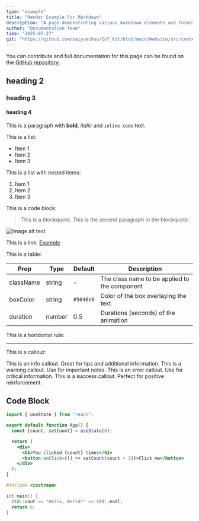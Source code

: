 ```yaml
---
type: "example"
title: "Render Example For Markdown"
description: "A page demonstrating various markdown elements and formatting options for rendering"
author: "Documentation Team"
time: "2025-07-27"
git: "https://github.com/baiyuechuu/IoT_Kit/blob/main/Website/src/content/docs/example.mdx"
---
```


<DocumentHeader 
  title="Render Example For Markdown"
  description="A page demonstrating various markdown elements and formatting options for rendering"
  author="Documentation Team"
  time="2025-07-27"
  git="https://github.com/baiyuechuu/IoT_Kit/blob/main/Website/src/content/docs/example.mdx"
/>

You can contribute and full documentation for this page can be found on the [GitHub repository](https://github.com/baiyuechuu/IoT_Kit/blob/main/Website/src/content/docs/example.mdx).

## heading 2

### heading 3

#### heading 4

This is a paragraph with **bold**, *italic* and `inline code` text.

This is a list:

- Item 1
- Item 2
- Item 3

This is a list with nested items:

1. Item 1
2. Item 2
3. Item 3

This is a code block:

> This is a blockquote.
> This is the second paragraph in the blockquote.

![Image alt text](https://scontent.fdad3-6.fna.fbcdn.net/v/t39.30808-6/524170111_3975314792732946_1557741597842447496_n.jpg?_nc_cat=107&ccb=1-7&_nc_sid=aa7b47&_nc_eui2=AeFQFQVFUopO4V_5KehgC004G0hp1fHnaY0bSGnV8edpjUK_TvuSlmppGbCf1JNAXsxvpnOXB_k6sP75UfGDwQi7&_nc_ohc=IDJyRyZnMicQ7kNvwF1HcHH&_nc_oc=AdkTHiPWkGvyc3Kx8kIXqimIq4BAvi5euLxHwN2u0h2VUz4jr-AzqR-O730WSkYNfIP6SeFXR9KhCXl-NahxeKDA&_nc_zt=23&_nc_ht=scontent.fdad3-6.fna&_nc_gid=3FNV0A6XHvLhSe7Jhy3cSw&oh=00_AfTsJ4AlcsLOJw6m8NujmMncT4qLkbxZkwP7qI-PpFLK3w&oe=6888C1DB)

This is a link: [Example](https://example.com)

This is a table:

| Prop        | Type     | Default   | Description                                   |
| ----------- | -------- | --------- | --------------------------------------------- |
| className | string | -       | The class name to be applied to the component |
| boxColor  | string | `#5046e6` | Color of the box overlaying the text          |
| duration  | number | 0.5     | Durations (seconds) of the animation          |

This is a horizontal rule:

---

This is a callout:

<Callout type="info">
  This is an info callout. Great for tips and additional information.
</Callout>

<Callout type="warning">
  This is a warning callout. Use for important notes.
</Callout>

<Callout type="error">
  This is an error callout. Use for critical information.
</Callout>

<Callout type="success">
  This is a success callout. Perfect for positive reinforcement.
</Callout>

## Code Block

```jsx
import { useState } from "react";

export default function App() {
  const [count, setCount] = useState(0);

  return (
    <div>
      <h1>You clicked {count} times</h1>
      <button onClick={() => setCount(count + 1)}>Click me</button>
    </div>
  );
}
```

```cpp 
#include <iostream>

int main() {
  std::cout << "Hello, World!" << std::endl;
  return 0;
}
```

<YouTube url="https://youtu.be/7qJx5RkOVV0?si=TnU4wDbg92k-aPu8"/>
